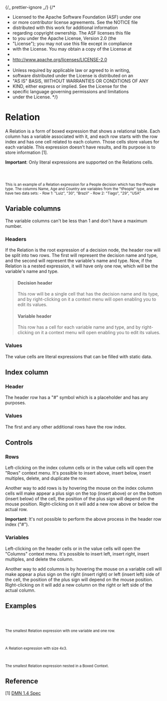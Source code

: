 {/_ prettier-ignore _/}
{/\*

- Licensed to the Apache Software Foundation (ASF) under one
- or more contributor license agreements. See the NOTICE file
- distributed with this work for additional information
- regarding copyright ownership. The ASF licenses this file
- to you under the Apache License, Version 2.0 (the
- "License"); you may not use this file except in compliance
- with the License. You may obtain a copy of the License at
-
- http://www.apache.org/licenses/LICENSE-2.0
-
- Unless required by applicable law or agreed to in writing,
- software distributed under the License is distributed on an
- "AS IS" BASIS, WITHOUT WARRANTIES OR CONDITIONS OF ANY
- KIND, either express or implied. See the License for the
- specific language governing permissions and limitations
- under the License.
  \*/}


<Meta title="MDX/Relation" of={Relation} />

# Relation

A Relation is a form of boxed expression that shows a relational table.
Each column has a variable associated with it, and each row starts with the row index
and has one cell related to each column. Those cells store values for each variable.
This expression doesn't have results, and its purpose is to store information [1].

**Important**: Only literal expressions are supported on the Relations cells.

<div style={{ display: "flex", flexDirection: "row" }}>
  <Story of={Relation.People} />
  <small>
    <br />
    <br />
    <br />
    This is an example of a Relation expression for a People decision which has the tPeople type. The columns Name, Age and
    Country are variables from the "tPeople" type, and we have two data sets: - Row 1: "Luiz", "30", "Brazil" - Row 2: "Tiago",
    "29", "USA"
  </small>
</div>

## Variable columns

The variable columns can't be less than 1 and don't have a maximum number.

### Headers

If the Relation is the root expression of a decision node, the header row will be split into two rows.
The first will represent the decision name and type, and the second will represent the variable's name and type.
Now, if the Relation is a nested expression, it will have only one row, which will be the variable's name and type.

> #### Decision header
>
> This row will be a single cell that has the decision name and its type,
> and by right-clicking on it a context menu will open enabling you to edit its values.
>
> #### Variable header
>
> This row has a cell for each variable name and type, and by right-clicking on it a context menu will open enabling you to edit its values.

### Values

The value cells are literal expressions that can be filled with static data.

## Index column

### Header

The header row has a "#" symbol which is a placeholder and has any purposes.

### Values

The first and any other additional rows have the row index.

## Controls

### Rows

Left-clicking on the index column cells or in the value cells will open the "Rows" context menu.
It's possible to insert above, insert below, insert multiples, delete, and duplicate the row.

Another way to add rows is by hovering the mouse on the index column cells will make appear a plus sign on the top (insert above)
or on the bottom (insert below) of the cell, the position of the plus sign will depend on the mouse position.
Right-clicking on it will add a new row above or below the actual row.

**Important**: It's not possible to perform the above process in the header row index ("#").

### Variables

Left-clicking on the header cells or in the value cells will open the "Columns" context menu.
It's possible to insert left, insert right, insert multiples, and delete the column.

Another way to add columns is by hovering the mouse on a variable cell will make appear a plus sign on the right (insert right)
or left (insert left) side of the cell, the position of the plus sign will depend on the mouse position.
Right-clicking on it will add a new column on the right or left side of the actual column.

## Examples

<div style={{ display: "flex", flexDirection: "column" }}>
  <div style={{ display: "flex", flexDirection: "row" }}>
    <Story of={Relation.Base} />
    <small>
      <br />
      <br />
      <br />
      The smallest Relation expression with one variable and one row.
    </small>
  </div>
  <div style={{ display: "flex", flexDirection: "row" }}>
    <Story of={Relation.Bigger} />
    <small>
      <br />
      <br />
      <br />A Relation expression with size 4x3.
    </small>
  </div>
  <div style={{ display: "flex", flexDirection: "row" }}>
    <Story of={Relation.Nested} />
    <small>
      <br />
      <br />
      <br />
      The smallest Relation expression nested in a Boxed Context.
    </small>
  </div>
</div>

## Reference

[1] [DMN 1.4 Spec](https://www.omg.org/spec/DMN/1.4/Beta1/PDF#page=108)
